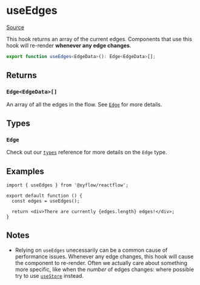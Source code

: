 # useEdges

[Source](https://github.com/wbkd/react-flow/blob/6d9585c1a62bf549298c83ad5f2dcd6216a5b8eb/packages/core/src/hooks/useEdges.ts)

This hook returns an array of the current edges. Components that use this hook
will re-render **whenever any edge changes**.

```ts
export function useEdges<EdgeData>(): Edge<EdgeData>[];
```

## Returns

### `Edge<EdgeData>[]`

An array of all the edges in the flow. See [`Edge`](../types/edge) for more
details.

## Types

### `Edge`

Check out our [`types`](../types#reactflowstate) reference for more details on
the `Edge` type.

## Examples

```tsx
import { useEdges } from '@xyflow/reactflow';

export default function () {
  const edges = useEdges();

  return <div>There are currently {edges.length} edges!</div>;
}
```

## Notes

- Relying on `useEdges` unecessarily can be a common cause of performance
  issues. Whenever any edge changes, this hook will cause the component to
  re-render. Often we actually care about something more specific, like when
  the _number_ of edges changes: where possible try to use
  [`useStore`](./useStore) instead.

